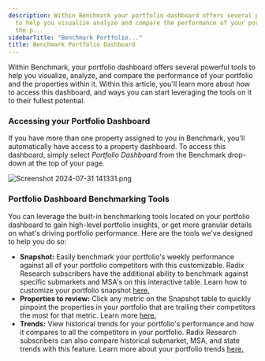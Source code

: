```yaml
---
description: Within Benchmark your portfolio dashboard offers several powerful tools
  to help you visualize analyze and compare the performance of your portfolio and
  the p...
sidebarTitle: "Benchmark Portfolio..."
title: Benchmark Portfolio Dashboard
---
```


Within Benchmark, your portfolio dashboard offers several powerful tools to help you visualize, analyze, and compare the performance of your portfolio and the properties within it. Within this article, you'll learn more about how to access this dashboard, and ways you can start leveraging the tools on it to their fullest potential. 


### Accessing your Portfolio Dashboard


If you have more than one property assigned to you in Benchmark, you'll automatically have access to a property dashboard. To access this dashboard, simply select *Portfolio Dashboard* from the Benchmark drop-down at the top of your page. 


<Frame>
  <img src="/images/radix/27d56d9883f8490a17fba99e9f14a8b76b67d014.png" alt="Screenshot 2024-07-31 141331.png" />
</Frame>


### Portfolio Dashboard Benchmarking Tools


You can leverage the built-in benchmarking tools located on your portfolio dashboard to gain high-level portfolio insights, or get more granular details on what's driving portfolio performance. Here are the tools we've designed to help you do so:


* **Snapshot:** Easily benchmark your portfolio's weekly performance against all of your portfolio competitors with this customizable. Radix Research subscribers have the additional ability to benchmark against specific submarkets and MSA's on this interactive table. Learn how to customize your portfolio snapshot [here.](kb://article/zendesk:radix:9369284959373)
* **Properties to review:** Click any metric on the Snapshot table to quickly pinpoint the properties in your portfolio that are trailing their competitors the most for that metric. Learn more [here.](kb://article/zendesk:radix:22586467899021)
* **Trends:** View historical trends for your portfolio's performance and how it compares to all the competitors in your portfolio. Radix Research subscribers can also compare historical submarket, MSA, and state trends with this feature. Learn more about your portfolio trends [here.](kb://article/zendesk:radix:9369209897741)